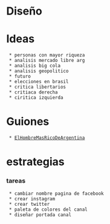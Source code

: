 =Diseño=

=Ideas=
  * personas con mayor riqueza
  * analisis mercado libre arg
  * analisis big cola
  * analisis geopolitico
  * futuro
  * elecciones en brasil
  * critica libertarios
  * critiaca derecha
  * ciritica izquierda
=Guiones=
  * [[ElHombreMasRicoDeArgentina]]
=estrategias=
===tareas===
  * cambiar nombre pagina de facebook
  * crear instagram
  * crear twitter
  * paleta de colores del canal
  * diseñar portada canal
  
